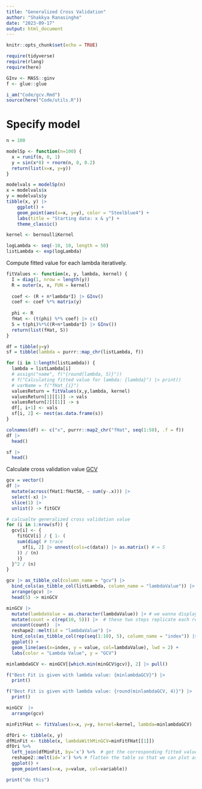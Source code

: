 ```yaml
---
title: "Generalized Cross Validation"
author: "Shakkya Ranasinghe"
date: "2023-09-17"
output: html_document
---
```


```r
knitr::opts_chunk$set(echo = TRUE)

require(tidyverse)
require(rlang)
require(here)

GInv <- MASS::ginv
f <- glue::glue

i_am("Code/gcv.Rmd")
source(here("Code/utils.R"))
```


# Specify model

```r
n = 100

modelSp <- function(n=100) {
  x = runif(n, 0, 1)
  y = sin(x*8) + rnorm(n, 0, 0.2)
  return(list(x=x, y=y))
}

modelvals = modelSp(n)
x = modelvals$x
y = modelvals$y
tibble(x, y) |> 
    ggplot() + 
    geom_point(aes(x=x, y=y), color = "Steelblue4") + 
    labs(title = "Starting data: x & y") + 
    theme_classic()
```
```r
kernel <- bernoulliKernel

logLambda <- seq(-10, 10, length = 50)
listLambda <- exp(logLambda)
```


Compute fitted value for each lambda iteratively. 

```r
fitValues <- function(x, y, lambda, kernel) {
  I = diag(1, nrow = length(y))
  R = outer(x, x, FUN = kernel)
  
  coef <- (R + n*lambda*I) |> GInv()
  coef <- coef %*% matrix(y)
  
  phi <- R
  fHat <- (t(phi) %*% coef) |> c()
  S = t(phi)%*%((R+n*lambda*I) |> GInv())
  return(list(fHat, S))
}

df = tibble(y=y)
sf = tibble(lambda = purrr::map_chr(listLambda, f))

for (i in 1:length(listLambda)) {
  lambda = listLambda[i]
  # assign("name", f("{round(lambda, 5)}"))
  # f("Calculating fitted value for lambda: {lambda}") |> print()
  # varName = f("fHat_{i}")
  valuesReturn = fitValues(x,y,lambda, kernel)
  valuesReturn[1][[1]] -> vals
  valuesReturn[2][[1]] -> s
  df[, i+1] <- vals
  sf[i, 2] <- nest(as.data.frame(s))
}

colnames(df) <- c("x", purrr::map2_chr("fHat", seq(1:50), .f = f))
df |> 
  head()

sf |> 
  head()
```
Calculate cross validation value [GCV](https://stats.stackexchange.com/questions/77527/the-cross-validation-cv-and-the-generalized-cross-validation-gcv-statistics)

```r
gcv = vector()
df |> 
  mutate(across(fHat1:fHat50, ~ sum(y-.x))) |> 
  select(-x) |> 
  slice(1) |> 
  unlist() -> fitGCV

# calcualte generalized cross validation value 
for (i in 1:nrow(sf)) {
  gcv[i] <- {
    fitGCV[i] / { 1- (
    sum(diag( # trace
      sf[i, 2] |> unnest(cols=c(data)) |> as.matrix() # = S
    )) / (n)
    )}
  }^2 / (n)
}

gcv |> as_tibble_col(column_name = "gcv") |> 
  bind_cols(as_tibble_col(listLambda, column_name = "lambdaValue")) |> 
  arrange(gcv) |> 
  head(5) -> minGCV

minGCV |> 
  mutate(lambdaValue = as.character(lambdaValue)) |> # we wanna display lambda values as category in plot
  mutate(count = c(rep(10, 5))) |>  # these two steps replicate each row by count many times
  uncount(count)  |>  
  reshape2::melt(id = "lambdaValue") |> 
  bind_cols(as_tibble_col(rep(seq(1:10), 5), column_name = "index")) |> # value is GCV value
  ggplot() + 
  geom_line(aes(x=index, y = value, col=lambdaValue), lwd = 2) + 
  labs(color = "Lambda Value", y = "GCV")

```

```r
minlambdaGCV <- minGCV[{which.min(minGCV$gcv)}, 2] |> pull()

f("Best Fit is given with lambda value: {minlambdaGCV}") |> 
  print()

f("Best Fit is given with lambda value: {round(minlambdaGCV, 4)}") |> 
  print()

minGCV  |>
  arrange(gcv)
```

```r
minFitFHat <- fitValues(x=x, y=y, kernel=kernel, lambda=minlambdaGCV)

dfOri <- tibble(x, y)
dfMinFit <- tibble(x, lambdaWithMinGCV=minFitFHat[[1]])
dfOri %>% 
  left_join(dfMinFit, by='x') %>%  # get the corresponding fitted value to x
  reshape2::melt(id='x') %>% # flatten the table so that we can plot as one variable but two groups
  ggplot() + 
  geom_point(aes(x=x, y=value, col=variable))
```


```r
print("do this")
```












